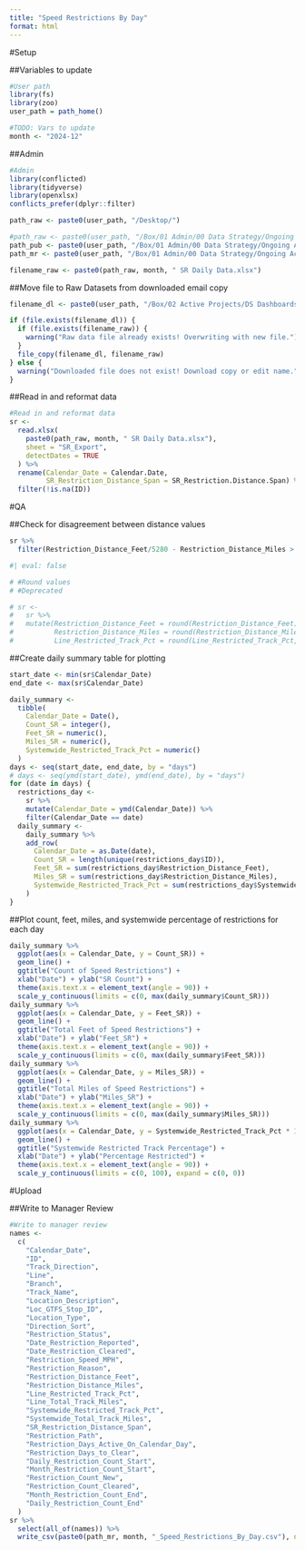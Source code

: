 ```yaml
---
title: "Speed Restrictions By Day"
format: html
---
```


#Setup

##Variables to update

```r
#User path
library(fs)
library(zoo)
user_path = path_home()

#TODO: Vars to update
month <- "2024-12"
```

##Admin

```r
#Admin
library(conflicted)
library(tidyverse)
library(openxlsx)
conflicts_prefer(dplyr::filter)

path_raw <- paste0(user_path, "/Desktop/")

#path_raw <- paste0(user_path, "/Box/01 Admin/00 Data Strategy/Ongoing Activities/Open Data Portal/Data/Raw Datasets/System Data/Speed Restrictions/") # raw data
path_pub <- paste0(user_path, "/Box/01 Admin/00 Data Strategy/Ongoing Activities/Open Data Portal/Data/Published Datasets/System Data/Speed Restrictions/") # publication
path_mr <- paste0(user_path, "/Box/01 Admin/00 Data Strategy/Ongoing Activities/Open Data Portal/Data QA/Manager Review/") # manager review

filename_raw <- paste0(path_raw, month, " SR Daily Data.xlsx")
```

##Move file to Raw Datasets from downloaded email copy

```r
filename_dl <- paste0(user_path, "/Box/02 Active Projects/DS Dashboards/Public Dashboards/Performance/Speed Restrictions/Published Data/Published Data Files/", "SR Month End Data v2 ", month, ".xlsx")

if (file.exists(filename_dl)) {
  if (file.exists(filename_raw)) {
    warning("Raw data file already exists! Overwriting with new file.")
  }
  file_copy(filename_dl, filename_raw)
} else {
  warning("Downloaded file does not exist! Download copy or edit name.")
}

```

##Read in and reformat data

```r
#Read in and reformat data
sr <-
  read.xlsx(
    paste0(path_raw, month, " SR Daily Data.xlsx"),
    sheet = "SR_Export",
    detectDates = TRUE
  ) %>%
  rename(Calendar_Date = Calendar.Date,
         SR_Restriction_Distance_Span = SR_Restriction.Distance.Span) %>%
  filter(!is.na(ID))
```

#QA

##Check for disagreement between distance values

```r
sr %>% 
  filter(Restriction_Distance_Feet/5280 - Restriction_Distance_Miles > 0.000001)
```


```r
#| eval: false

# #Round values
# #Deprecated

# sr <-
#   sr %>% 
#   mutate(Restriction_Distance_Feet = round(Restriction_Distance_Feet),
#          Restriction_Distance_Miles = round(Restriction_Distance_Miles, digits = 3),
#          Line_Restricted_Track_Pct = round(Line_Restricted_Track_Pct, digits = 3))
```

##Create daily summary table for plotting

```r
start_date <- min(sr$Calendar_Date)
end_date <- max(sr$Calendar_Date)

daily_summary <-
  tibble(
    Calendar_Date = Date(),
    Count_SR = integer(),
    Feet_SR = numeric(),
    Miles_SR = numeric(),
    Systemwide_Restricted_Track_Pct = numeric()
  )
days <- seq(start_date, end_date, by = "days")
# days <- seq(ymd(start_date), ymd(end_date), by = "days")
for (date in days) {
  restrictions_day <- 
    sr %>% 
    mutate(Calendar_Date = ymd(Calendar_Date)) %>% 
    filter(Calendar_Date == date)
  daily_summary <-
    daily_summary %>%
    add_row(
      Calendar_Date = as.Date(date),
      Count_SR = length(unique(restrictions_day$ID)),
      Feet_SR = sum(restrictions_day$Restriction_Distance_Feet),
      Miles_SR = sum(restrictions_day$Restriction_Distance_Miles),
      Systemwide_Restricted_Track_Pct = sum(restrictions_day$Systemwide_Restricted_Track_Pct)
    )
}
```

##Plot count, feet, miles, and systemwide percentage of restrictions for each day

```r
daily_summary %>%
  ggplot(aes(x = Calendar_Date, y = Count_SR)) +
  geom_line() +
  ggtitle("Count of Speed Restrictions") + 
  xlab("Date") + ylab("SR Count") +
  theme(axis.text.x = element_text(angle = 90)) +
  scale_y_continuous(limits = c(0, max(daily_summary$Count_SR)))
daily_summary %>%
  ggplot(aes(x = Calendar_Date, y = Feet_SR)) +
  geom_line() +
  ggtitle("Total Feet of Speed Restrictions") + 
  xlab("Date") + ylab("Feet_SR") +
  theme(axis.text.x = element_text(angle = 90)) +
  scale_y_continuous(limits = c(0, max(daily_summary$Feet_SR)))
daily_summary %>%
  ggplot(aes(x = Calendar_Date, y = Miles_SR)) +
  geom_line() +
  ggtitle("Total Miles of Speed Restrictions") + 
  xlab("Date") + ylab("Miles_SR") +
  theme(axis.text.x = element_text(angle = 90)) +
  scale_y_continuous(limits = c(0, max(daily_summary$Miles_SR)))
daily_summary %>%
  ggplot(aes(x = Calendar_Date, y = Systemwide_Restricted_Track_Pct * 100)) +
  geom_line() +
  ggtitle("Systemwide Restricted Track Percentage") +
  xlab("Date") + ylab("Percentage Restricted") +
  theme(axis.text.x = element_text(angle = 90)) +
  scale_y_continuous(limits = c(0, 100), expand = c(0, 0))
```

#Upload

##Write to Manager Review

```r
#Write to manager review
names <-
  c(
    "Calendar_Date",
    "ID",
    "Track_Direction",
    "Line",
    "Branch",
    "Track_Name",
    "Location_Description",
    "Loc_GTFS_Stop_ID",
    "Location_Type",
    "Direction_Sort",
    "Restriction_Status",
    "Date_Restriction_Reported",
    "Date_Restriction_Cleared",
    "Restriction_Speed_MPH",
    "Restriction_Reason",
    "Restriction_Distance_Feet",
    "Restriction_Distance_Miles",
    "Line_Restricted_Track_Pct",
    "Line_Total_Track_Miles",
    "Systemwide_Restricted_Track_Pct",
    "Systemwide_Total_Track_Miles",
    "SR_Restriction_Distance_Span",
    "Restriction_Path",
    "Restriction_Days_Active_On_Calendar_Day",
    "Restriction_Days_to_Clear",
    "Daily_Restriction_Count_Start",
    "Month_Restriction_Count_Start",
    "Restriction_Count_New",
    "Restriction_Count_Cleared",
    "Month_Restriction_Count_End",
    "Daily_Restriction_Count_End"
  )
sr %>% 
  select(all_of(names)) %>% 
  write_csv(paste0(path_mr, month, "_Speed_Restrictions_By_Day.csv"), na = "")
```